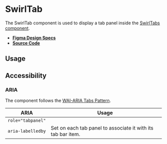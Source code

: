 
<Meta title="Components/SwirlTab" />

# SwirlTab

The SwirlTab component is used to display a tab panel inside the
[SwirlTabs component](?path=/docs/components-swirltabs--swirl-tabs).

- **[Figma Design Specs](https://www.figma.com/file/iRHiAFsHxnzux8gQ9EjlZe/Flip-Components?node-id=483%3A9675)**
- **[Source Code](https://github.com/flip-corp/swirl/tree/main/packages/swirl-components/src/components/swirl-tab)**

## Usage

<Canvas of={Stories.SwirlTab} sourceState="shown"></Canvas>

<Controls of={Stories.SwirlTab} />

## Accessibility

### ARIA

The component follows the
[WAI-ARIA Tabs Pattern](https://www.w3.org/WAI/ARIA/apg/patterns/tabpanel/).

| ARIA              | Usage                                                        |
| ----------------- | ------------------------------------------------------------ |
| `role="tabpanel"` |                                                              |
| `aria-labelledby` | Set on each tab panel to associate it with its tab bar item. |
